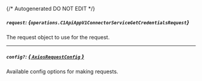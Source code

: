 {/* Autogenerated DO NOT EDIT  */}

##### `request`: *{`operations.C1ApiAppV1ConnectorServiceGetCredentialsRequest`}*
The request object to use for the request.
<Collapsible>
    <C1ApiAppV1ConnectorServiceGetCredentialsRequest/>
</Collapsible>

---
##### `config?`: [*{ `AxiosRequestConfig` }*](https://axios-http.com/docs/req_config)
Available config options for making requests.


